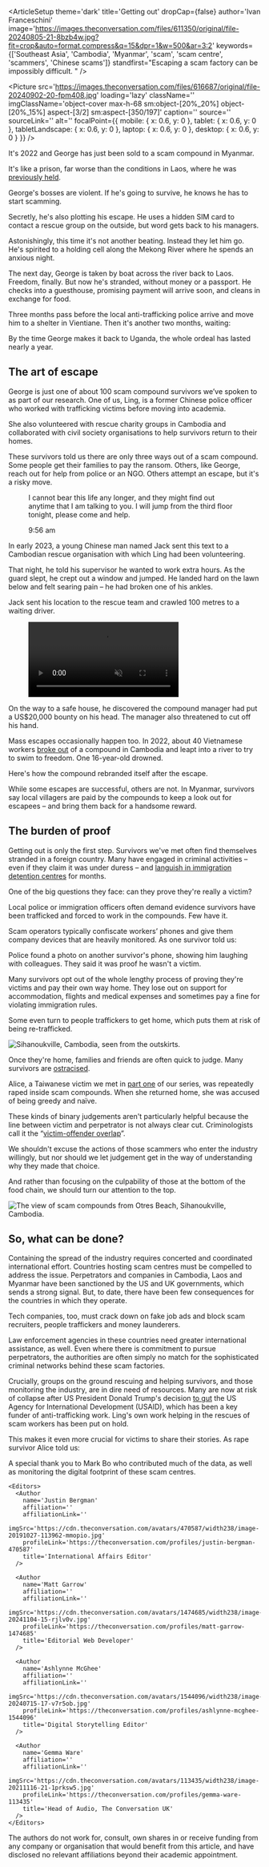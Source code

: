 
<ArticleSetup
  theme='dark'
  title='Getting out'
  dropCap={false}
  author='Ivan Franceschini'
  image='https://images.theconversation.com/files/611350/original/file-20240805-21-8bzb4w.jpg?fit=crop&auto=format,compress&q=15&dpr=1&w=500&ar=3:2'
  keywords={['Southeast Asia', 'Cambodia', 'Myanmar', 'scam', 'scam centre', 'scammers', 'Chinese scams']}
  standfirst="Escaping a scam factory can be impossibly difficult. "
/>

<TitleImage />

<Picture
  src='https://images.theconversation.com/files/616687/original/file-20240902-20-fpm408.jpg'
  loading='lazy'
  className=''
  imgClassName='object-cover max-h-68 sm:object-[20%_20%] object-[20%_15%] aspect-[3/2] sm:aspect-[350/197]'
  caption=''
  source=''
  sourceLink=''
  alt=''
  focalPoint={{
    mobile: { x: 0.6, y: 0 },
    tablet: { x: 0.6, y: 0 },
    tabletLandscape: { x: 0.6, y: 0 },
    laptop: { x: 0.6, y: 0 },
    desktop: { x: 0.6, y: 0 }
  }}
/>

It's 2022 and George has just been sold to a scam compound in Myanmar.

It's like a prison, far worse than the conditions in Laos, where he was [previously held](https://scam-factories-rise-of-an-industry.netlify.app/).

George's bosses are violent. If he's going to survive, he knows he has to start scamming.

Secretly, he's also plotting his escape. He uses a hidden SIM card to contact a rescue group on the outside, but word gets back to his managers.

Astonishingly, this time it's not another beating. Instead they let him go. He's spirited to a holding cell along the Mekong River where he spends an anxious night.

<Pullquote className='' quote="There were, like, around 15 boys locked up there, with chains on their legs, big chains." />

The next day, George is taken by boat across the river back to Laos. Freedom, finally. But now he's stranded, without money or a passport. He checks into a guesthouse, promising payment will arrive soon, and cleans in exchange for food.

Three months pass before the local anti-trafficking police arrive and move him to a shelter in Vientiane. Then it's another two months, waiting:

<Pullquote className='' quote="There was nothing to do, just every day wake up, sit, stand, sit, sleep, like that. " />

By the time George makes it back to Uganda, the whole ordeal has lasted nearly a year.

## The art of escape

George is just one of about 100 scam compound survivors we’ve spoken to as part of our research. One of us, Ling, is a former Chinese police officer who worked with trafficking victims before moving into academia.

She also volunteered with rescue charity groups in Cambodia and collaborated with civil society organisations to help survivors return to their homes.

These survivors told us there are only three ways out of a scam compound. Some people get their families to pay the ransom. Others, like George, reach out for help from police or an NGO. Others attempt an escape, but it's a risky move.

<figure className='not-prose my-10'>
  <div className='mx-auto max-w-[600px] px-8 font-base'>
    <div className='message_bubble message_bubble_right relative my-4 ml-auto rounded-b-lg rounded-l-lg bg-[#e2ffc7] p-3 pb-5 text-neutral-900 opacity-100 drop-shadow-lg text-2xl'>
      <p>I cannot bear this life any longer, and they might find out anytime that I am talking to you. I will jump from the third floor tonight, please come and help.</p>
      <div className='absolute bottom-1 right-2 flex gap-1 text-sm text-neutral-400'>
        <p>9:56 am</p>  
        <Imgix className='inline w-5'
            imgixParams={{
              fit: 'crop',
              auto: 'format',
              q: 30
            }}
            htmlAttributes={{
              loading: 'lazy',
              width: '100%',
              height: 'auto'
            }}
            src='https://images.theconversation.com/files/617201/original/file-20240904-16-xvj31z.png'
            sizes='(max-width: 599px) 100px, (min-width: 600px) 100px, 100px'
          />
      </div>
    </div>
  </div>
   <div className='my-8 grid w-full place-items-center'>
    <div className='loader'></div>
  </div>
</figure>


In early 2023, a young Chinese man named Jack sent this text to a Cambodian rescue organisation with which Ling had been volunteering.

That night, he told his supervisor he wanted to work extra hours. As the guard slept, he crept out a window and jumped. He landed hard on the lawn below and felt searing pain – he had broken one of his ankles.

Jack sent his location to the rescue team and crawled 100 metres to a waiting driver.

<ScrollSection className='my-12' pinType='pin_clipped'>
  <ScrollBackground className='overflow-clip'>
  <figure className='full_screen_media make_visible'>
    <video
      className='w-full h-full object-cover blur-sm'
      src='https://cdn.theconversation.com/infographics/1142/331c01726b3614562d3f90898d56b7bcdc7dc781/site/shutterstock_3697265025-min.mp4'
      muted
      autoPlay
      playsInline
      loop
      controls={false}
    />
  <figcaption>Source: ThreeEyedRavenProductions / Shutterstock</figcaption>
  </figure>
  </ScrollBackground>
  <ScrollForeground className=''>
    <ScrollTextChapter className='chapter_dark_background' position='center'>
     On the way to a safe house, he discovered the compound manager had put a US$20,000 bounty on his head.
    </ScrollTextChapter>
    <ScrollTextChapter position='center' className='chapter_dark_background'>
      The manager also threatened to cut off his hand.
    </ScrollTextChapter>
  </ScrollForeground>
</ScrollSection>

Mass escapes occasionally happen too. In 2022, about 40 Vietnamese workers [broke out](https://www.rfa.org/english/news/cambodia/casino-workers-08222022191219.html) of a compound in Cambodia and leapt into a river to try to swim to freedom. One 16-year-old drowned.

<Tweet1 />

Here's how the compound rebranded itself after the escape. 

<BeforeAfterSlider
  beforeSrc='https://images.theconversation.com/files/646023/original/file-20250131-17-fw3lrk.png'
  afterSrc='https://images.theconversation.com/files/646022/original/file-20250131-15-vtlb44.png'
  className=''
  sliderClassName='aspect-[839/472]'
  loading='lazy'
  source='Source: Author provided/Google'
  caption="The scam compound before (left) and after the escape."
  alt='The scam compound before and after the escape.'
  sliderPosition={20}
/>

While some escapes are successful, others are not. In Myanmar, survivors say local villagers are paid by the compounds to keep a look out for escapees – and bring them back for a handsome reward.

<Readmore />

## The burden of proof

Getting out is only the first step. Survivors we've met often find themselves stranded in a foreign country. Many have engaged in criminal activities – even if they claim it was under duress – and [languish in immigration detention centres](https://globalchinapulse.net/lost-in-salvation-how-the-current-victim-identification-systems-fail-survivors-of-the-online-scam-industry-in-southeast-asia/) for months.

One of the big questions they face: can they prove they're really a victim?

Local police or immigration officers often demand evidence survivors have been trafficked and forced to work in the compounds. Few have it.

Scam operators typically confiscate workers’ phones and give them company devices that are heavily monitored. As one survivor told us:

<Pullquote className='' quote="We were only allowed to download certain apps for scam purposes. Sometimes they let us use our personal phones to send messages to family, but the manager would be there watching us" />

<Pullquote className='' startQuoteIcon={false} endQuoteIcon={true} quote="After my family paid a ransom for me, they gave back my phone but cleaned everything inside. So, I don't have any evidence to prove that they trafficked me." />

Police found a photo on another survivor's phone, showing him laughing with colleagues. They said it was proof he wasn't a victim.

Many survivors opt out of the whole lengthy process of proving they're victims and pay their own way home. They lose out on support for accommodation, flights and medical expenses and sometimes pay a fine for violating immigration rules.

Some even turn to people traffickers to get home, which puts them at risk of being re-trafficked.

<Image
  src='https://images.theconversation.com/files/611297/original/file-20240805-23-7guk7w.jpg'
  align=''
  className=''
  imgClassName='aspect-[3/2]'
  loading='lazy'
  alt='Sihanoukville, Cambodia, seen from the outskirts.'
  source='Photo: Roun Ry'
  caption="Sihanoukville, Cambodia, seen from the outskirts."
/> 

Once they're home, families and friends are often quick to judge. Many survivors are [ostracised](https://globalchinapulse.net/nowhere-people-in-the-china-myanmar-borderlands/).

Alice, a Taiwanese victim we met in [part one](https://scam-factories-life-inside.netlify.app/) of our series, was repeatedly raped inside scam compounds. When she returned home, she was accused of being greedy and naïve.

<Pullquote className='' quote="I felt so depressed when one of my best friends called me stupid." startQuoteIcon={true} endQuoteIcon={false}/>

<Pullquote className='' quote="He thought I had fallen into the trap because I wanted to be paid a lot of money without considering if I was qualified for it. I told him it was not true." startQuoteIcon={false} endQuoteIcon={true}/>

These kinds of binary judgements aren't particularly helpful because the line between victim and perpetrator is not always clear cut. Criminologists call it the “[victim-offender overlap](https://link.springer.com/article/10.1007/s12117-024-09525-5)”. 

We shouldn't excuse the actions of those scammers who enter the industry willingly, but nor should we let judgement get in the way of understanding why they made that choice.

And rather than focusing on the culpability of those at the bottom of the food chain, we should turn our attention to the top.

<Image
  src='https://images.theconversation.com/files/611292/original/file-20240805-17-sw9owk.jpg'
  align=''
  className=''
  imgClassName='aspect-[3/2]'
  loading='lazy'
  alt='The view of scam compounds from Otres Beach, Sihanoukville, Cambodia.'
  source='Photo: Roun Ry'
  caption="The view of scam compounds from Otres Beach, Sihanoukville, Cambodia."
/> 

## So, what can be done?

Containing the spread of the industry requires concerted and coordinated international effort. Countries hosting scam centres must be compelled to address the issue. Perpetrators and companies in Cambodia, Laos and Myanmar have been sanctioned by the US and UK governments, which sends a strong signal. But, to date, there have been few consequences for the countries in which they operate.

Tech companies, too, must crack down on fake job ads and block scam recruiters, people traffickers and money launderers.

Law enforcement agencies in these countries need greater international assistance, as well. Even where there is commitment to pursue perpetrators, the authorities are often simply no match for the sophisticated criminal networks behind these scam factories.

Crucially, groups on the ground rescuing and helping survivors, and those monitoring the industry, are in dire need of resources. Many are now at risk of collapse after US President Donald Trump's decision [to gut](https://apnews.com/article/cambodia-scam-compound-shelter-us-funding-freeze-6bc436aeffd46c47b049413e73987d14) the US Agency for International Development (USAID), which has been a key funder of anti-trafficking work. Ling's own work helping in the rescues of scam workers has been put on hold.

This makes it even more crucial for victims to share their stories. As rape survivor Alice told us:

<ScrollSection className='mt-12' pinType='pin_clipped'>
  <ScrollBackground className=''>
    <Picture
      src='https://images.theconversation.com/files/611285/original/file-20240805-17-3p1v0i.jpg'
      loading='eager'
      className='full_screen_media make_visible'
      imgClassName='object-bottom-center brightness-50'
      caption='Life in the shadow of the compounds, Occheuteal Beach, Sihanoukville'
      source='Photo: Roun Ry'
      sourceLink=''
      alt='Life in the shadow of the compounds, Occheuteal Beach, Sihanoukville'
      focalPoint={{
        mobile: { x: 0.5, y: 1 },
        tablet: { x: 0.5, y: 1 },
        tabletLandscape: { x: 0.5, y: 1 },
        laptop: { x: 0.5, y: 1 },
        desktop: { x: 0.5, y: 1 }
      }}
    />
  </ScrollBackground>
  <ScrollForeground className=''>
    <ScrollTextChapter position='' className=''>
      <Pullquote className='text-white' quote="If I had been enslaved for a year or two, I might not be able to believe in humanity anymore." startQuoteIcon={true} endQuoteIcon={false} quoteClassname='opacity-20'/>
    </ScrollTextChapter>
     <ScrollTextChapter position='' className=''>
      <Pullquote className='text-white' quote="People outside, including my own family, think that I was trafficked because I am greedy and wanted to get rich overnight. So, I need to tell my story." startQuoteIcon={false} endQuoteIcon={true} quoteClassname='opacity-20'/>
    </ScrollTextChapter>
  </ScrollForeground>
</ScrollSection>

<AuthorSection>
 <Acknowledgements>
  A special thank you to Mark Bo who contributed much of the data, as well as monitoring the digital footprint of these scam centres.
  </Acknowledgements>

 <Editorial>
    <Authors>
      <Author
      name='Ivan Franceschini'
      affiliation='The University of Melbourne'
      affiliationLink='https://theconversation.com/institutions/the-university-of-melbourne-722'
      imgSrc='https://cdn.theconversation.com/avatars/1529038/width238/image-20250217-44-yrvzgb.jpg'
      profileLink='https://theconversation.com/profiles/ivan-franceschini-1529038'
      title='Lecturer, Chinese Studies'
      />
      <Author
      name='Ling Li'
      affiliation="Ca' Foscari University of Venice"
      affiliationLink='https://theconversation.com/institutions/ca-foscari-university-of-venice-4378'
      imgSrc='https://cdn.theconversation.com/avatars/1529042/width238/file-20240726-17-rt9b0t.jpg'
      profileLink='https://theconversation.com/profiles/ling-li-1529042'
      title='PhD candidate'
      />
    </Authors>

    <Editors>
      <Author
        name='Justin Bergman'
        affiliation=''
        affiliationLink=''
        imgSrc='https://cdn.theconversation.com/avatars/470587/width238/image-20191027-113962-mmopio.jpg'
        profileLink='https://theconversation.com/profiles/justin-bergman-470587'
        title='International Affairs Editor'
      />

      <Author
        name='Matt Garrow'
        affiliation=''
        affiliationLink=''
        imgSrc='https://cdn.theconversation.com/avatars/1474685/width238/image-20241104-15-rjlv0v.jpg'
        profileLink='https://theconversation.com/profiles/matt-garrow-1474685'
        title='Editorial Web Developer'
      />

      <Author
        name='Ashlynne McGhee'
        affiliation=''
        affiliationLink=''
        imgSrc='https://cdn.theconversation.com/avatars/1544096/width238/image-20240715-17-v7r5ob.jpg'
        profileLink='https://theconversation.com/profiles/ashlynne-mcghee-1544096'
        title='Digital Storytelling Editor'
      />

      <Author
        name='Gemma Ware'
        affiliation=''
        affiliationLink=''
        imgSrc='https://cdn.theconversation.com/avatars/113435/width238/image-20211116-21-1prksw5.jpg'
        profileLink='https://theconversation.com/profiles/gemma-ware-113435'
        title='Head of Audio, The Conversation UK'
      />
    </Editors>
  </Editorial>

  <Disclosures>
    The authors do not work for, consult, own shares in or receive funding from any company or organisation that would benefit from this article, and have disclosed no relevant affiliations beyond their academic appointment.
  </Disclosures>
</AuthorSection>